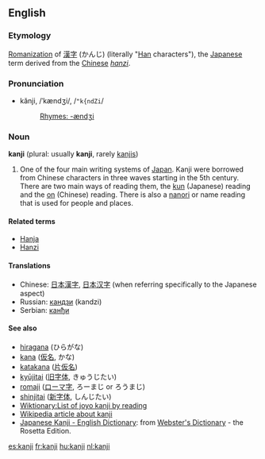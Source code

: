 == English ==
=== Etymology ===
[[Romanization]] of [[漢字]] (かんじ) (literally "[[Han]] characters"), the [[Japanese]] term derived from the [[Chinese]] ''[[hanzi]]''.

===Pronunciation===
*kănji, /ˈkændʒi/, /<tt>"k{ndZi</tt>/
*:[[Rhymes:English:-ændʒi|Rhymes: -ændʒi]]

=== Noun ===
'''kanji''' (plural: usually '''kanji''', rarely [[kanjis]])

# One of the four main writing systems of [[Japan]].  Kanji were borrowed from Chinese characters in three waves starting in the 5th century.  There are two main ways of reading them, the [[kun]] (Japanese) reading and the [[On#Japanese|on]] (Chinese) reading.  There is also a [[nanori]] or name reading that is used for people and places.

==== Related terms ====
* [[Hanja]]<!-- should this really be capitalised?? -->
* [[Hanzi]]<!-- should this really be capitalised?? -->

====Translations====
*Chinese: [[日本漢字]], [[日本汉字]] (when referring specifically to the Japanese aspect)
*Russian: [[кандзи]] (kandzi)
*Serbian: [[канђи]]

==== See also ====
* [[hiragana]] (ひらがな)<!-- kanji missing -->
* [[kana]] ([[仮名]], かな)
* [[katakana]] ([[片仮名]])<!-- hiragana missing -->
* [[kyūjitai]] ([[旧字体]], きゅうじたい)
* [[romaji]] ([[ローマ字]], ろーまじ or ろうまじ)
* [[shinjitai]] ([[新字体]], しんじたい)
* [[Wiktionary:List of joyo kanji by reading]]
* [[w:Kanji|Wikipedia article about kanji]]
* [http://www.websters-online-dictionary.org/definition/Japanese+Kanji-english/ Japanese Kanji - English Dictionary]: from [http://www.websters-online-dictionary.org/ Webster's Dictionary] - the Rosetta Edition.

[[es:kanji]]
[[fr:kanji]]
[[hu:kanji]]
[[nl:kanji]]